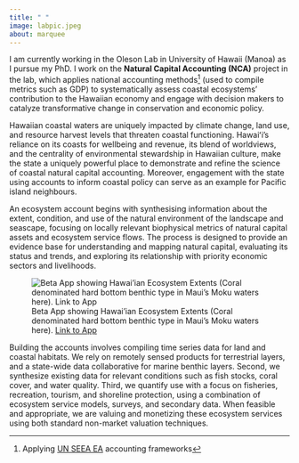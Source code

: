 ```yaml
---
title: " "
image: labpic.jpeg
about: marquee
---
```


I am currently working in the Oleson Lab in University of Hawaii (Manoa) as I pursue my PhD. I work on the **Natural Capital Accounting (NCA)** project in the lab, which applies national accounting methods[^1] (used to compile metrics such as GDP) to systematically assess coastal ecosystems' contribution to the Hawaiian economy and engage with decision makers to catalyze transformative change in conservation and economic policy.

[^1]: Applying [UN SEEA EA](https://seea.un.org/ecosystem-accounting/) accounting frameworks

Hawaiian coastal waters are uniquely impacted by climate change, land use, and resource harvest levels that threaten coastal functioning. Hawaiʻi's reliance on its coasts for wellbeing and revenue, its blend of worldviews, and the centrality of environmental stewardship in Hawaiian culture, make the state a uniquely powerful place to demonstrate and refine the science of coastal natural capital accounting. Moreover, engagement with the state using accounts to inform coastal policy can serve as an example for Pacific island neighbours.

An ecosystem account begins with synthesising information about the extent, condition, and use of the natural environment of the landscape and seascape, focusing on locally relevant biophysical metrics of natural capital assets and ecosystem service flows. The process is designed to provide an evidence base for understanding and mapping natural capital, evaluating its status and trends, and exploring its relationship with priority economic sectors and livelihoods.

![Beta App showing Hawai'ian Ecosystem Extents (Coral denominated hard bottom benthic type in Maui's Moku waters here). [Link to App](https://louiscbc.shinyapps.io/eco_extent/)](app_grab.png){fig-align="center"}

Building the accounts involves compiling time series data for land and coastal habitats. We rely on remotely sensed products for terrestrial layers, and a state-wide data collaborative for marine benthic layers. Second, we synthesize existing data for relevant conditions such as fish stocks, coral cover, and water quality. Third, we quantify use with a focus on fisheries, recreation, tourism, and shoreline protection, using a combination of ecosystem service models, surveys, and secondary data. When feasible and appropriate, we are valuing and monetizing these ecosystem services using both standard non-market valuation techniques.
